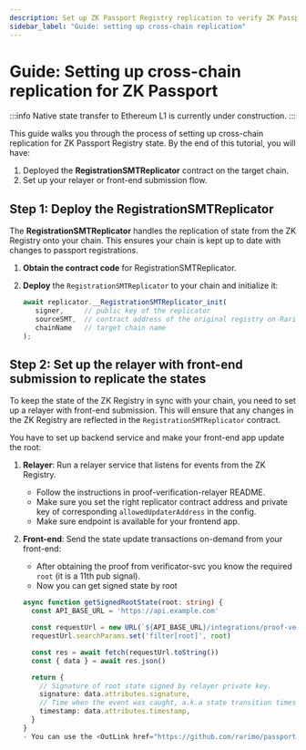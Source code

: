 ```yaml
---
description: Set up ZK Passport Registry replication to verify ZK Passport proofs on any EVM-compatible chain.
sidebar_label: "Guide: setting up cross-chain replication"
---
```



# Guide: Setting up cross-chain replication for ZK Passport

:::info
Native state transfer to Ethereum L1 is currently under construction.
:::

This guide walks you through the process of setting up cross-chain replication for ZK Passport Registry state. By the end of this tutorial, you will have:

1. Deployed the **RegistrationSMTReplicator** contract on the target chain.
1. Set up your relayer or front-end submission flow.

## Step 1: Deploy the RegistrationSMTReplicator

The **RegistrationSMTReplicator** handles the replication of state from the ZK Registry onto your chain. This ensures your chain is kept up to date with changes to passport registrations.

1. **Obtain the contract code** for <OutLink href="https://github.com/rarimo/passport-voting-contracts/blob/4cccd0ca8613330c4af68d8e0f7ca46bd3b68ac9/contracts/replication/RegistrationSMTReplicator.sol">RegistrationSMTReplicator</OutLink>.

1. **Deploy** the `RegistrationSMTReplicator` to your chain and initialize it:

   ```ts
   await replicator.__RegistrationSMTReplicator_init(
      signer,     // public key of the replicator
      sourceSMT,  // contract address of the original registry on Rarimo L2
      chainName   // target chain name
   );
   ```

## Step 2: Set up the relayer with front-end submission to replicate the states

To keep the state of the ZK Registry in sync with your chain, you need to set up a relayer with front-end submission.
This will ensure that any changes in the ZK Registry are reflected in the `RegistrationSMTReplicator` contract.

You have to set up backend service and make your front-end app update the root:
1. **Relayer**: Run a relayer service that listens for events from the ZK Registry.

   - Follow the instructions in <OutLink href="https://github.com/rarimo/proof-verification-relayer">proof-verification-relayer README</OutLink>.
   - Make sure you set the right replicator contract address and private key of corresponding `allowedUpdaterAddress` in the config.
   - Make sure <OutLink href="https://rarimo.github.io/proof-verification-relayer/#tag/State/operation/GetState">endpoint</OutLink> is available for your frontend app.

1. **Front-end**: Send the state update transactions on-demand from your front-end:
   - After obtaining the proof from verificator-svc you know the required `root` (it is a <OutLink href="https://github.com/rarimo/passport-zk-circuits/?tab=readme-ov-file#query-circuit-public-signals">11th pub signal</OutLink>).
   - Now you can get signed state by root
   ```typescript
   async function getSignedRootState(root: string) {
     const API_BASE_URL = 'https://api.example.com'

     const requestUrl = new URL(`${API_BASE_URL}/integrations/proof-verification-relayer/v2/state`)
     requestUrl.searchParams.set('filter[root]', root)
   
     const res = await fetch(requestUrl.toString())
     const { data } = await res.json()
   
     return {
       // Signature of root state signed by relayer private key.
       signature: data.attributes.signature,
       // Time when the event was caught, a.k.a state transition timestamp
       timestamp: data.attributes.timestamp,
     }
   }
   - You can use the <OutLink href="https://github.com/rarimo/passport-voting-contracts/blob/4cccd0ca8613330c4af68d8e0f7ca46bd3b68ac9/contracts/replication/RegistrationSMTReplicator.sol#L32">`transitionRoot(root, timestamp, signature)`</OutLink> method on the `RegistrationSMTReplicator` contract to submit state updates.

